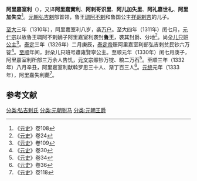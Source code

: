 '''阿里嘉室利'''（{{bd|1303年||1333年|catIdx=D}}），又译'''阿里嘉實利'''、'''阿剌哥识里'''、'''阿儿加失里'''、'''阿礼嘉世礼'''、'''阿里加失立'''<ref>《[[元史|元史]]》卷108</ref>。[[元朝|元朝]][[弘吉剌|弘吉剌]]部首领，鲁王[[琱阿不剌|琱阿不剌]]和鲁国公主[[祥哥剌吉|祥哥剌吉]]的儿子。

[[至大|至大]]三年（1310年），阿里嘉室利八岁，袭[[万户|万户]]。至大四年（1311年）闰七月，[[元仁宗|元仁宗]]以故鲁王琱阿不剌嫡子阿里嘉室利袭封'''[[鲁王|鲁王]]'''，袭其封爵、分地<ref>《[[元史|元史]]》卷24</ref>。尚[[朵儿只班公主|朵儿只班公主]]<ref>《[[元史|元史]]》卷109</ref>。[[泰定_(元朝)|泰定]]三年（1326年）二月庚辰，[[泰定帝|泰定帝]]赈阿里嘉室利部弘吉剌贫民钞六万锭<ref>《[[元史|元史]]》卷30</ref>。[[至顺|至顺]]年间，封朵儿只班号肅雍賢寧公主。至顺元年（1330年）闰七月庚子，阿里嘉室利所部三万余人告饥，[[元文宗|元文宗]]赈钞万锭、粮二万石<ref>《[[元史|元史]]》卷34</ref>。至顺三年（1332年）八月辛丑，阿里嘉室利献斡罗思三十人、渐丁百三人<ref>《[[元史|元史]]》卷36</ref>。[[元统_(元朝)|元统]]元年（1333年），阿里嘉失利薨<ref>《[[元史|元史]]》卷118</ref>。

==参考文献==
{{reflist}}

{{DEFAULTSORT:A}}
[[分类:弘吉剌氏|分类:弘吉剌氏]]
[[分类:元朝驸马|分类:元朝驸马]]
[[分类:元朝王爵|分类:元朝王爵]]